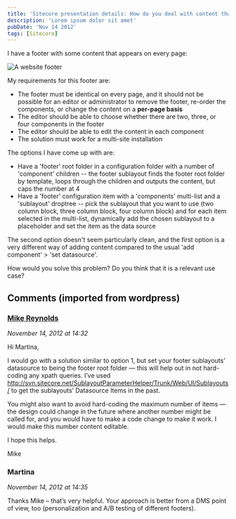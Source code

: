 ```yaml
---
title: 'Sitecore presentation details: How do you deal with content that appears on every page?'
description: 'Lorem ipsum dolor sit amet'
pubDate: 'Nov 14 2012'
tags: [Sitecore]
---
```



I have a footer with some content that appears on every page:

![A website footer](./images/2012/capture-footer.png)

My requirements for this footer are:

-   The footer must be identical on every page, and it should not be possible for an editor or administrator to remove the footer, re-order the components, or change the content on a **per-page basis**
-   The editor should be able to choose whether there are two, three, or four components in the footer
-   The editor should be able to edit the content in each component
-   The solution must work for a multi-site installation

The options I have come up with are:

-   Have a 'footer' root folder in a configuration folder with a number of 'component' children -- the footer sublayout finds the footer root folder by template, loops through the children and outputs the content, but caps the number at 4
-   Have a 'footer' configuration item with a 'components' multi-list and a 'sublayout' droptree -- pick the sublayout that you want to use (two column block, three column block, four column block) and for each item selected in the multi-list, dynamically add the chosen sublayout to a placeholder and set the item as the data source

The second option doesn't seem particularly clean, and the first option is a very different way of adding content compared to the usual 'add component' > 'set datasource'.

How would you solve this problem? Do you think that it is a relevant use case?

<div class="comments">

## Comments (imported from wordpress)

### [Mike Reynolds](http://sitecorejunkie.wordpress.com/)

_November 14, 2012 at 14:32_

Hi Martina,

I would go with a solution similar to option 1, but set your footer sublayouts’ datasource to being the footer root folder — this will help out in not hard-coding any xpath queries. I’ve used http://svn.sitecore.net/SublayoutParameterHelper/Trunk/Web/UI/Sublayouts/ to get the sublayouts’ Datasource Items in the past.

You might also want to avoid hard-coding the maximum number of items — the design could change in the future where another number might be called for, and you would have to make a code change to make it work. I would make this number content editable.

I hope this helps.

Mike

### Martina

_November 14, 2012 at 14:35_

Thanks Mike – that’s very helpful. Your approach is better from a DMS point of view, too (personalization and A/B testing of different footers).

</div>